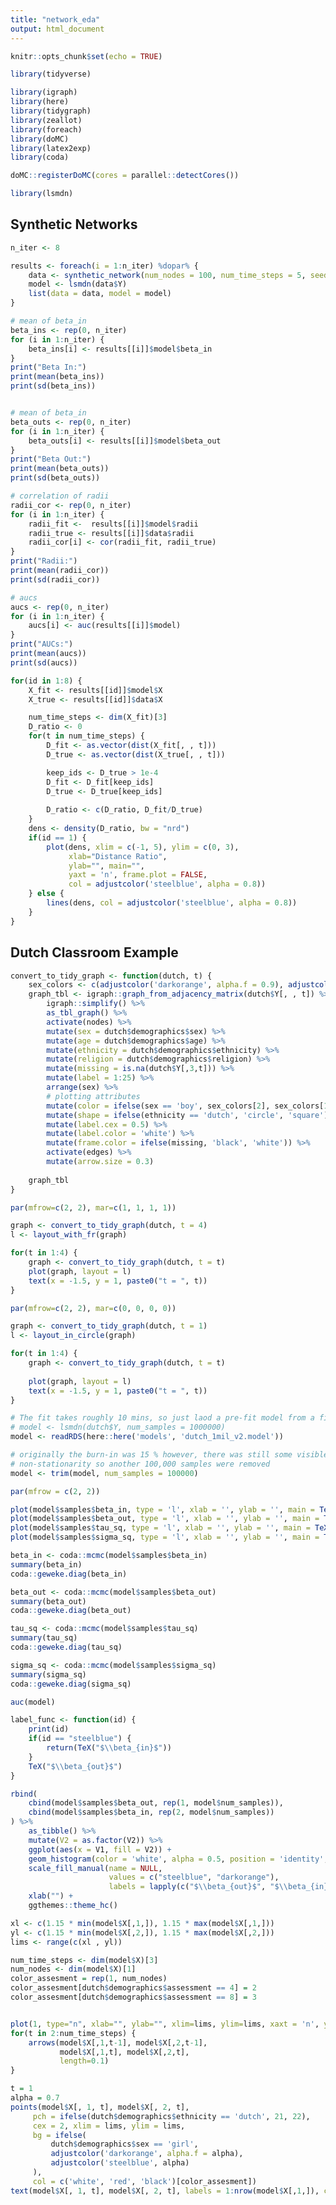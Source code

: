 ```yaml
---
title: "network_eda"
output: html_document
---
```


```r
knitr::opts_chunk$set(echo = TRUE)

library(tidyverse)

library(igraph)
library(here)
library(tidygraph)
library(zeallot)
library(foreach)
library(doMC)
library(latex2exp)
library(coda)

doMC::registerDoMC(cores = parallel::detectCores())

library(lsmdn)
```

## Synthetic Networks

```r
n_iter <- 8

results <- foreach(i = 1:n_iter) %dopar% {
    data <- synthetic_network(num_nodes = 100, num_time_steps = 5, seed = i * 7)
    model <- lsmdn(data$Y)
    list(data = data, model = model)
}
```

```r
# mean of beta_in
beta_ins <- rep(0, n_iter)
for (i in 1:n_iter) {
    beta_ins[i] <- results[[i]]$model$beta_in
}
print("Beta In:")
print(mean(beta_ins))
print(sd(beta_ins))


# mean of beta_in
beta_outs <- rep(0, n_iter)
for (i in 1:n_iter) {
    beta_outs[i] <- results[[i]]$model$beta_out
}
print("Beta Out:")
print(mean(beta_outs))
print(sd(beta_outs))

# correlation of radii
radii_cor <- rep(0, n_iter)
for (i in 1:n_iter) {
    radii_fit <-  results[[i]]$model$radii
    radii_true <- results[[i]]$data$radii
    radii_cor[i] <- cor(radii_fit, radii_true)
}
print("Radii:")
print(mean(radii_cor))
print(sd(radii_cor))

# aucs 
aucs <- rep(0, n_iter)
for (i in 1:n_iter) {
    aucs[i] <- auc(results[[i]]$model)
}
print("AUCs:")
print(mean(aucs))
print(sd(aucs))
```

```r
for(id in 1:8) {
    X_fit <- results[[id]]$model$X
    X_true <- results[[id]]$data$X

    num_time_steps <- dim(X_fit)[3]
    D_ratio <- 0
    for(t in num_time_steps) {
        D_fit <- as.vector(dist(X_fit[, , t]))
        D_true <- as.vector(dist(X_true[, , t]))

        keep_ids <- D_true > 1e-4
        D_fit <- D_fit[keep_ids]
        D_true <- D_true[keep_ids]
    
        D_ratio <- c(D_ratio, D_fit/D_true)
    }
    dens <- density(D_ratio, bw = "nrd")
    if(id == 1) {
        plot(dens, xlim = c(-1, 5), ylim = c(0, 3), 
             xlab="Distance Ratio",
             ylab="", main="",
             yaxt = 'n', frame.plot = FALSE, 
             col = adjustcolor('steelblue', alpha = 0.8))
    } else {
        lines(dens, col = adjustcolor('steelblue', alpha = 0.8))
    }
}
```

## Dutch Classroom Example

```r
convert_to_tidy_graph <- function(dutch, t) {
    sex_colors <- c(adjustcolor('darkorange', alpha.f = 0.9), adjustcolor('steelblue', 0.9))
    graph_tbl <- igraph::graph_from_adjacency_matrix(dutch$Y[, , t]) %>% 
        igraph::simplify() %>% 
        as_tbl_graph() %>% 
        activate(nodes) %>% 
        mutate(sex = dutch$demographics$sex) %>% 
        mutate(age = dutch$demographics$age) %>% 
        mutate(ethnicity = dutch$demographics$ethnicity) %>% 
        mutate(religion = dutch$demographics$religion) %>% 
        mutate(missing = is.na(dutch$Y[,3,t])) %>% 
        mutate(label = 1:25) %>% 
        arrange(sex) %>% 
        # plotting attributes
        mutate(color = ifelse(sex == 'boy', sex_colors[2], sex_colors[1])) %>% 
        mutate(shape = ifelse(ethnicity == 'dutch', 'circle', 'square')) %>% 
        mutate(label.cex = 0.5) %>%
        mutate(label.color = 'white') %>% 
        mutate(frame.color = ifelse(missing, 'black', 'white')) %>% 
        activate(edges) %>% 
        mutate(arrow.size = 0.3) 
    
    graph_tbl
}
```

```r
par(mfrow=c(2, 2), mar=c(1, 1, 1, 1))

graph <- convert_to_tidy_graph(dutch, t = 4)
l <- layout_with_fr(graph)

for(t in 1:4) {
    graph <- convert_to_tidy_graph(dutch, t = t) 
    plot(graph, layout = l)
    text(x = -1.5, y = 1, paste0("t = ", t))
}
```

```r
par(mfrow=c(2, 2), mar=c(0, 0, 0, 0))

graph <- convert_to_tidy_graph(dutch, t = 1)
l <- layout_in_circle(graph)

for(t in 1:4) {
    graph <- convert_to_tidy_graph(dutch, t = t)
    
    plot(graph, layout = l)
    text(x = -1.5, y = 1, paste0("t = ", t))
}
```
```r
# The fit takes roughly 10 mins, so just laod a pre-fit model from a file
# model <- lsmdn(dutch$Y, num_samples = 1000000)
model <- readRDS(here::here('models', 'dutch_1mil_v2.model'))

# originally the burn-in was 15 % however, there was still some visible
# non-stationarity so another 100,000 samples were removed
model <- trim(model, num_samples = 100000)
```

```r
par(mfrow = c(2, 2))

plot(model$samples$beta_in, type = 'l', xlab = '', ylab = '', main = TeX("$\\beta_{in}$"))
plot(model$samples$beta_out, type = 'l', xlab = '', ylab = '', main = TeX("$\\beta_{out}$"))
plot(model$samples$tau_sq, type = 'l', xlab = '', ylab = '', main = TeX("$\\tau^2$"))
plot(model$samples$sigma_sq, type = 'l', xlab = '', ylab = '', main = TeX("$\\sigma^2$"))
```
```r
beta_in <- coda::mcmc(model$samples$beta_in)
summary(beta_in)
coda::geweke.diag(beta_in)

beta_out <- coda::mcmc(model$samples$beta_out)
summary(beta_out)
coda::geweke.diag(beta_out)

tau_sq <- coda::mcmc(model$samples$tau_sq)
summary(tau_sq)
coda::geweke.diag(tau_sq)

sigma_sq <- coda::mcmc(model$samples$sigma_sq)
summary(sigma_sq)
coda::geweke.diag(sigma_sq)

auc(model)
```

```r
label_func <- function(id) {
    print(id)
    if(id == "steelblue") {
        return(TeX("$\\beta_{in}$"))
    }
    TeX("$\\beta_{out}$")
}

rbind(
    cbind(model$samples$beta_out, rep(1, model$num_samples)),
    cbind(model$samples$beta_in, rep(2, model$num_samples))
) %>% 
    as_tibble() %>% 
    mutate(V2 = as.factor(V2)) %>% 
    ggplot(aes(x = V1, fill = V2)) +
    geom_histogram(color = 'white', alpha = 0.5, position = 'identity', bins = 100) + 
    scale_fill_manual(name = NULL,
                      values = c("steelblue", "darkorange"), 
                      labels = lapply(c("$\\beta_{out}$", "$\\beta_{in}$"), TeX)) +  
    xlab("") + 
    ggthemes::theme_hc()
```

```r
xl <- c(1.15 * min(model$X[,1,]), 1.15 * max(model$X[,1,]))
yl <- c(1.15 * min(model$X[,2,]), 1.15 * max(model$X[,2,]))
lims <- range(c(xl , yl))

num_time_steps <- dim(model$X)[3]
num_nodes <- dim(model$X)[1]
color_assesment = rep(1, num_nodes)
color_assesment[dutch$demographics$assessment == 4] = 2 
color_assesment[dutch$demographics$assessment == 8] = 3


plot(1, type="n", xlab="", ylab="", xlim=lims, ylim=lims, xaxt = 'n', yaxt = 'n')
for(t in 2:num_time_steps) {
    arrows(model$X[,1,t-1], model$X[,2,t-1],
           model$X[,1,t], model$X[,2,t],
           length=0.1)
}

t = 1
alpha = 0.7
points(model$X[, 1, t], model$X[, 2, t],
     pch = ifelse(dutch$demographics$ethnicity == 'dutch', 21, 22), 
     cex = 2, xlim = lims, ylim = lims,
     bg = ifelse(
         dutch$demographics$sex == 'girl', 
         adjustcolor('darkorange', alpha.f = alpha),
         adjustcolor('steelblue', alpha)
     ),
     col = c('white', 'red', 'black')[color_assesment])
text(model$X[, 1, t], model$X[, 2, t], labels = 1:nrow(model$X[,1,]), col = 'white', cex = 0.4)

```

